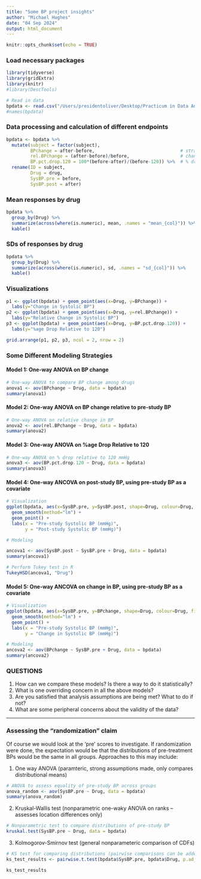 ```yaml
---
title: "Some BP project insights"
author: "Michael Hughes"
date: "04 Sep 2024"
output: html_document
---
```


```r
knitr::opts_chunk$set(echo = TRUE)
```

### Load necessary packages

```r
library(tidyverse)
library(gridExtra)
library(knitr)
#library(DescTools)
```


```r
# Read in data
bpdata <- read.csv("/Users/presidentoliver/Desktop/Practicum in Data Analysis/Project 1 - Blood pressure study/bloodpressurestudy.csv")
#names(bpdata)
```


### Data processing and calculation of different endpoints

```r
bpdata <- bpdata %>%
  mutate(subject = factor(subject),
         BPchange = after-before,                                # straight pre/post diff
         rel.BPchange = (after-before)/before,                   # change relative to initial
         BP.pct.drop.120 = 100*(before-after)/(before-120)) %>%  # % drop rel to 120 (interp?)
  rename(ID = subject,
         Drug = drug, 
         SysBP.pre = before, 
         SysBP.post = after)
```


### Mean responses by drug

```r
bpdata %>%
  group_by(Drug) %>%
  summarize(across(where(is.numeric), mean, .names = "mean_{col}")) %>%
  kable()
```


### SDs of responses by drug

```r
bpdata %>%
  group_by(Drug) %>%
  summarize(across(where(is.numeric), sd, .names = "sd_{col}")) %>%
  kable()
```


### Visualizations

```r
p1 <- ggplot(bpdata) + geom_point(aes(x=Drug, y=BPchange)) + 
  labs(y="Change in Systolic BP")
p2 <- ggplot(bpdata) + geom_point(aes(x=Drug, y=rel.BPchange)) + 
  labs(y="Relative Change in Systolic BP")
p3 <- ggplot(bpdata) + geom_point(aes(x=Drug, y=BP.pct.drop.120)) + 
  labs(y="%age Drop Relative to 120")

grid.arrange(p1, p2, p3, ncol = 2, nrow = 2)
```


### Some Different Modeling Strategies

#### Model 1: One-way ANOVA on BP change
```r
# One-way ANOVA to compare BP change among drugs
anova1 <- aov(BPchange ~ Drug, data = bpdata)
summary(anova1)

```


#### Model 2: One-way ANOVA on BP change relative to pre-study BP
```r
# One-way ANOVA on relative change in BP
anova2 <- aov(rel.BPchange ~ Drug, data = bpdata)
summary(anova2)

```


#### Model 3: One-way ANOVA on %age Drop Relative to 120
```r
# One-way ANOVA on % drop relative to 120 mmHg
anova3 <- aov(BP.pct.drop.120 ~ Drug, data = bpdata)
summary(anova3)


```


#### Model 4: One-way ANCOVA on post-study BP, using pre-study BP as a covariate
```r
# Visualization
ggplot(bpdata, aes(x=SysBP.pre, y=SysBP.post, shape=Drug, colour=Drug, fill=Drug)) +
  geom_smooth(method="lm") +
  geom_point() +
  labs(x = "Pre-study Systolic BP (mmHg)",
       y = "Post-study Systolic BP (mmHg)")

# Modeling

ancova1 <- aov(SysBP.post ~ SysBP.pre + Drug, data = bpdata)
summary(ancova1)

# Perform Tukey test in R
TukeyHSD(ancova1, "Drug")

```


#### Model 5: One-way ANCOVA on change in BP, using pre-study BP as a covariate
```r
# Visualization
ggplot(bpdata, aes(x=SysBP.pre, y=BPchange, shape=Drug, colour=Drug, fill=Drug)) +
  geom_smooth(method="lm") +
  geom_point() +
  labs(x = "Pre-study Systolic BP (mmHg)",
       y = "Change in Systolic BP (mmHg)")

# Modeling
ancova2 <- aov(BPchange ~ SysBP.pre + Drug, data = bpdata)
summary(ancova2)

```


### QUESTIONS
1. How can we compare these models?  Is there a way to do it statistically?
2. What is one overriding concern in all the above models?
3. Are you satisfied that analysis assumptions are being met?  What to do if not?
4. What are some peripheral concerns about the validity of the data?

------

### Assessing the "randomization" claim

Of course we would look at the 'pre' scores to investigate.  If randomization were done, the expectation would be that the distributions of pre-treatment BPs would be the same in all groups.  Approaches to this may include:

1. One way ANOVA (paramteric, strong assumptions made, only compares distributional means)

```r
# ANOVA to assess equality of pre-study BP across groups
anova_random <- aov(SysBP.pre ~ Drug, data = bpdata)
summary(anova_random)

```
2. Kruskal-Wallis test (nonparametric one-waky ANOVA on ranks -- assesses location differences only)

```r
# Nonparametric test to compare distributions of pre-study BP
kruskal.test(SysBP.pre ~ Drug, data = bpdata)

```
3. Kolmogorov-Smirnov test (general nonparameteric comparison of CDFs)

```r
# KS test for comparing distributions (pairwise comparisons can be added)
ks_test_results <- pairwise.t.test(bpdata$SysBP.pre, bpdata$Drug, p.adjust.method = "bonferroni")

ks_test_results

```

